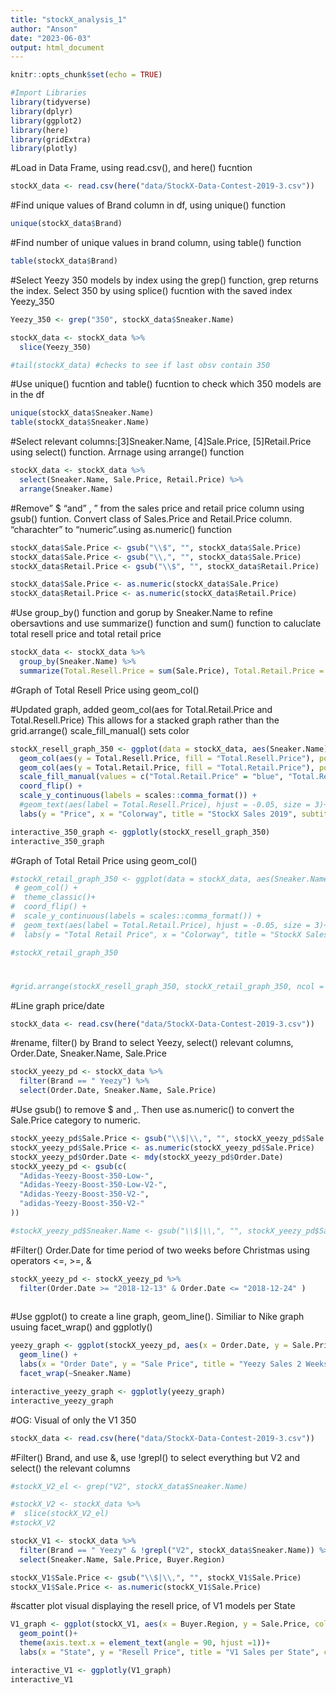```yaml
---
title: "stockX_analysis_1"
author: "Anson"
date: "2023-06-03"
output: html_document
---
```


```r
knitr::opts_chunk$set(echo = TRUE)

#Import Libraries
library(tidyverse)
library(dplyr)
library(ggplot2)
library(here)
library(gridExtra)
library(plotly)

```

#Load in Data Frame, using read.csv(), and here() fucntion
```r
stockX_data <- read.csv(here("data/StockX-Data-Contest-2019-3.csv"))

```

#Find unique values of Brand column in df, using unique() function
```r
unique(stockX_data$Brand)

```

#Find number of unique values in brand column, using table() function
```r
table(stockX_data$Brand)

```

#Select Yeezy 350 models by index using the grep() function, grep returns the index. Select 350 by using splice() fucntion with the saved index Yeezy_350
```r
Yeezy_350 <- grep("350", stockX_data$Sneaker.Name)

stockX_data <- stockX_data %>%
  slice(Yeezy_350)

#tail(stockX_data) #checks to see if last obsv contain 350

```

#Use unique() fucntion and table() fucntion to check which 350 models are in the df
```r
unique(stockX_data$Sneaker.Name)
table(stockX_data$Sneaker.Name)
```

#Select relevant columns:[3]Sneaker.Name, [4]Sale.Price, [5]Retail.Price using select() function. Arrnage using arrange() function
```r
stockX_data <- stockX_data %>%
  select(Sneaker.Name, Sale.Price, Retail.Price) %>%
  arrange(Sneaker.Name)

```

#Remove" $ "and" , " from the sales price and retail price column using gsub() funtion. Convert class of Sales.Price and Retail.Price column. "charachter" to "numeric".using as.numeric() function
```r

stockX_data$Sale.Price <- gsub("\\$", "", stockX_data$Sale.Price)
stockX_data$Sale.Price <- gsub("\\,", "", stockX_data$Sale.Price)
stockX_data$Retail.Price <- gsub("\\$", "", stockX_data$Retail.Price)

stockX_data$Sale.Price <- as.numeric(stockX_data$Sale.Price)
stockX_data$Retail.Price <- as.numeric(stockX_data$Retail.Price)

```

#Use group_by() function and gorup by Sneaker.Name to refine obersavtions and use summarize() function and sum() function to caluclate total resell price and total retail price
```r
stockX_data <- stockX_data %>%
  group_by(Sneaker.Name) %>%
  summarize(Total.Resell.Price = sum(Sale.Price), Total.Retail.Price = sum(Retail.Price))

```


#Graph of Total Resell Price using geom_col()

#Updated graph, added geom_col(aes for Total.Retail.Price and Total.Resell.Price) This allows for a stacked graph rather than the grid.arrange() scale_fill_manual() sets color
```r
stockX_resell_graph_350 <- ggplot(data = stockX_data, aes(Sneaker.Name))+
  geom_col(aes(y = Total.Resell.Price, fill = "Total.Resell.Price"), position = "stack") +
  geom_col(aes(y = Total.Retail.Price, fill = "Total.Retail.Price"), position = "stack") +
  scale_fill_manual(values = c("Total.Retail.Price" = "blue", "Total.Resell.Price" = "forestgreen")) +
  coord_flip() +
  scale_y_continuous(labels = scales::comma_format()) +
  #geom_text(aes(label = Total.Resell.Price), hjust = -0.05, size = 3)+
  labs(y = "Price", x = "Colorway", title = "StockX Sales 2019", subtitle = "Adidas Yeezy Boost 350") 

interactive_350_graph <- ggplotly(stockX_resell_graph_350)
interactive_350_graph

```
#Graph of Total Retail Price using geom_col()
```r
#stockX_retail_graph_350 <- ggplot(data = stockX_data, aes(Sneaker.Name, Total.Retail.Price))+
 # geom_col() +
#  theme_classic()+
#  coord_flip() +
#  scale_y_continuous(labels = scales::comma_format()) +
#  geom_text(aes(label = Total.Retail.Price), hjust = -0.05, size = 3)+
#  labs(y = "Total Retail Price", x = "Colorway", title = "StockX Sales 2019", subtitle = "Adidas Yeezy Boost 350") 

#stockX_retail_graph_350
```

#
```r
#grid.arrange(stockX_resell_graph_350, stockX_retail_graph_350, ncol = 1)

```







#Line graph price/date

```r
stockX_data <- read.csv(here("data/StockX-Data-Contest-2019-3.csv"))

```

#rename, filter() by Brand to select Yeezy, select() relevant columns, Order.Date, Sneaker.Name, Sale.Price
```r
stockX_yeezy_pd <- stockX_data %>%
  filter(Brand == " Yeezy") %>%
  select(Order.Date, Sneaker.Name, Sale.Price)

```

#Use gsub() to remove $ and ,. Then use as.numeric() to convert the Sale.Price category to numeric. 
```r
stockX_yeezy_pd$Sale.Price <- gsub("\\$|\\,", "", stockX_yeezy_pd$Sale.Price)
stockX_yeezy_pd$Sale.Price <- as.numeric(stockX_yeezy_pd$Sale.Price)
stockX_yeezy_pd$Order.Date <- mdy(stockX_yeezy_pd$Order.Date)
stockX_yeezy_pd <- gsub(c(
  "Adidas-Yeezy-Boost-350-Low-",
  "Adidas-Yeezy-Boost-350-Low-V2-",
  "Adidas-Yeezy-Boost-350-V2-",
  "adidas-Yeezy-Boost-350-V2-"
))

#stockX_yeezy_pd$Sneaker.Name <- gsub("\\$|\\,", "", stockX_yeezy_pd$Sale.Price)
```

#Filter() Order.Date for time period of two weeks before Christmas using operators <=, >=, &
```r
stockX_yeezy_pd <- stockX_yeezy_pd %>%
  filter(Order.Date >= "2018-12-13" & Order.Date <= "2018-12-24" )
  
```

#Use ggplot() to create a line graph, geom_line(). Similiar to Nike graph usuing facet_wrap() and ggplotly()
```r
yeezy_graph <- ggplot(stockX_yeezy_pd, aes(x = Order.Date, y = Sale.Price, color = Sneaker.Name)) +
  geom_line() +
  labs(x = "Order Date", y = "Sale Price", title = "Yeezy Sales 2 Weeks before Christmas") +
  facet_wrap(~Sneaker.Name)

interactive_yeezy_graph <- ggplotly(yeezy_graph)
interactive_yeezy_graph
```







#OG: Visual of only the V1 350
```r
stockX_data <- read.csv(here("data/StockX-Data-Contest-2019-3.csv"))

```

#Filter() Brand, and use &, use !grepl() to select everything but V2 and select() the relevant columns
```r
#stockX_V2_el <- grep("V2", stockX_data$Sneaker.Name)

#stockX_V2 <- stockX_data %>%
#  slice(stockX_V2_el) 
#stockX_V2

stockX_V1 <- stockX_data %>%
  filter(Brand == " Yeezy" & !grepl("V2", stockX_data$Sneaker.Name)) %>%
  select(Sneaker.Name, Sale.Price, Buyer.Region)

stockX_V1$Sale.Price <- gsub("\\$|\\,", "", stockX_V1$Sale.Price)
stockX_V1$Sale.Price <- as.numeric(stockX_V1$Sale.Price)

```

#scatter plot visual displaying the resell price, of V1 models per State
```r
V1_graph <- ggplot(stockX_V1, aes(x = Buyer.Region, y = Sale.Price, color = Sneaker.Name, size = Sale.Price)) +
  geom_point()+
  theme(axis.text.x = element_text(angle = 90, hjust =1))+
  labs(x = "State", y = "Resell Price", title = "V1 Sales per State", color = "Colorway Name", size = "")

interactive_V1 <- ggplotly(V1_graph)
interactive_V1
```

